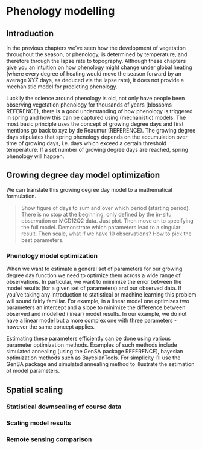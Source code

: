 # Phenology modelling

## Introduction

In the previous chapters we've seen how the development of vegetation throughout the season, or phenology, is determined by temperature, and therefore through the lapse rate to topography. Although these chapters give you an intuition on how phenology might change under global heating (where every degree of heating would move the season forward by an average XYZ days, as deduced via the lapse rate), it does not provide a mechanistic model for predicting phenology.

Luckily the science around phenology is old, not only have people been observing vegetation phenology for thousands of years (blossoms REFERENCE), there is a good understanding of how phenology is triggered in spring and how this can be captured using (mechanistic) models. The most basic principle uses the concept of growing degree days and first mentions go back to xyz by de Reaumur (REFERENCE). The growing degree days stipulates that spring phenology depends on the accumulation over time of growing days, i.e. days which exceed a certain threshold temperature. If a set number of growing degree days are reached, spring phenology will happen.

## Growing degree day model optimization

We can translate this growing degree day model to a mathematical formulation.

> Show figure of days to sum and over which period (starting period). There is no stop at the beginning, only defined by the in-situ observation or MCD12Q2 data. Just plot. Then move on to specifying the full model. Demonstrate which parameters lead to a singular result. Then scale, what if we have 10 observations? How to pick the best parameters.

### Phenology model optimization

When we want to estimate a general set of parameters for our growing degree day function we need to optimize them across a wide range of observations. In particular, we want to miinimize the error between the model results (for a given set of parameters) and our observed data. If you've taking any introduction to statistical or machine learning this problem will sound fairly familiar. For example, in a linear model one optimizes two parameters an intercept and a slope to minimize the difference between observed and modelled (linear) model results. In our example, we do not have a linear model but a more complex one with three parameters - however the same concept applies. 

Estimating these parameters efficiently can be done using various parameter optimization methods. Examples of such methods include simulated annealing (using the GenSA package REFERENCE), bayesian optimization methods such as BayesianTools. For simplicity I'll use the GenSA package and simulated annealing method to illustrate the estimation of model parameters.

## Spatial scaling

### Statistical downscaling of course data

### Scaling model results

### Remote sensing comparison

